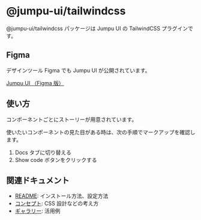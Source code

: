 
<Meta title="Overview/Introduction" />

# @jumpu-ui/tailwindcss

@jumpu-ui/tailwindcss パッケージは Jumpu UI の TailwindCSS プラグインです。

## Figma

デザインツール Figma でも Jumpu UI が公開されています。

[Jumpu UI （Figma 版）](https://www.figma.com/community/file/1042706969451783914/%5Bdev%5D-Jumpu-UI-%7C-Tailwind-CSS-Components-%26-Design-System)

## 使い方

コンポーネントごとにストーリーが用意されています。

使いたいコンポーネントの見た目がある時は、次の手順でマークアップを確認します。

1. Docs タブに切り替える
2. Show code ボタンをクリックする

## 関連ドキュメント

- [README](https://github.com/tuqulore/jumpu-ui/blob/develop/packages/tailwindcss/README.md): インストール方法、設定方法
- [コンセプト](?path=/story/overview-concept--page): CSS 設計などの考え方
- [ギャラリー](?path=/story/galleries-chat--text): 活用例
